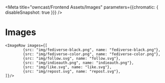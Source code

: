 
<Meta title="owncast/Frontend Assets/Images" parameters={{chromatic: { disableSnapshot: true }}} />

# Images

    <ImageRow images={[
    		{src: "img/fediverse-black.png", name: "fediverse-black.png"},
    		{src: "img/fediverse-color.png", name: "fediverse-color.png"},
    		{src: "img/follow.svg", name: "follow.svg"},
    		{src: "img/indieauth.png", name: "indieauth.png"},
    		{src: "img/like.svg", name: "like.svg"},
    		{src: "img/repost.svg", name: "repost.svg"},
    ]}/>

